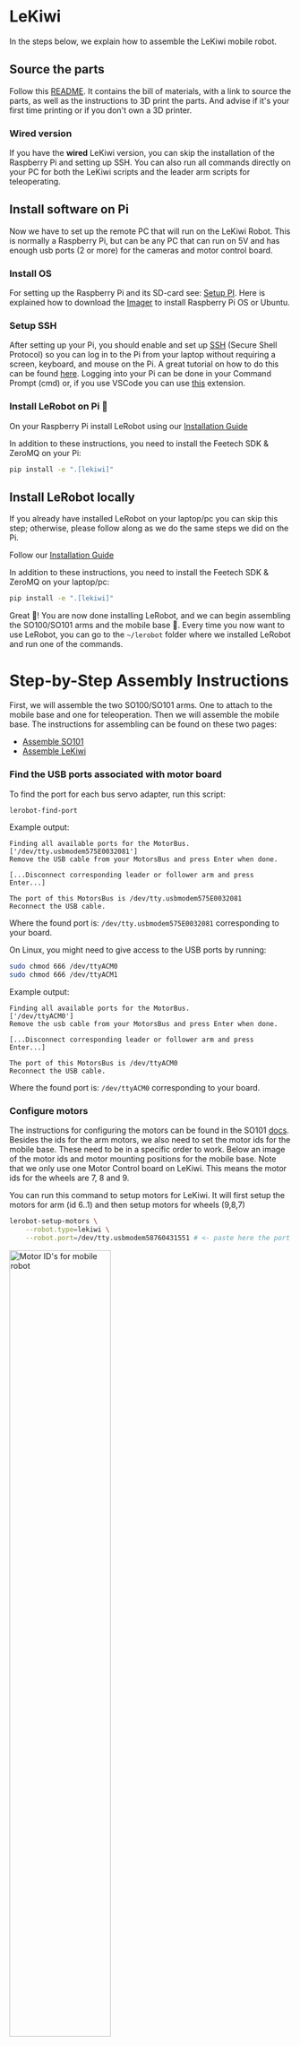 # LeKiwi

In the steps below, we explain how to assemble the LeKiwi mobile robot.

## Source the parts

Follow this [README](https://github.com/SIGRobotics-UIUC/LeKiwi). It contains the bill of materials, with a link to source the parts, as well as the instructions to 3D print the parts.
And advise if it's your first time printing or if you don't own a 3D printer.

### Wired version

If you have the **wired** LeKiwi version, you can skip the installation of the Raspberry Pi and setting up SSH. You can also run all commands directly on your PC for both the LeKiwi scripts and the leader arm scripts for teleoperating.

## Install software on Pi

Now we have to set up the remote PC that will run on the LeKiwi Robot. This is normally a Raspberry Pi, but can be any PC that can run on 5V and has enough usb ports (2 or more) for the cameras and motor control board.

### Install OS

For setting up the Raspberry Pi and its SD-card see: [Setup PI](https://www.raspberrypi.com/documentation/computers/getting-started.html). Here is explained how to download the [Imager](https://www.raspberrypi.com/software/) to install Raspberry Pi OS or Ubuntu.

### Setup SSH

After setting up your Pi, you should enable and set up [SSH](https://www.raspberrypi.com/news/coding-on-raspberry-pi-remotely-with-visual-studio-code/) (Secure Shell Protocol) so you can log in to the Pi from your laptop without requiring a screen, keyboard, and mouse on the Pi. A great tutorial on how to do this can be found [here](https://www.raspberrypi.com/documentation/computers/remote-access.html#ssh). Logging into your Pi can be done in your Command Prompt (cmd) or, if you use VSCode you can use [this](https://marketplace.visualstudio.com/items?itemName=ms-vscode-remote.remote-ssh) extension.

### Install LeRobot on Pi 🤗

On your Raspberry Pi install LeRobot using our [Installation Guide](./installation)

In addition to these instructions, you need to install the Feetech SDK & ZeroMQ on your Pi:

```bash
pip install -e ".[lekiwi]"
```

## Install LeRobot locally

If you already have installed LeRobot on your laptop/pc you can skip this step; otherwise, please follow along as we do the same steps we did on the Pi.

Follow our [Installation Guide](./installation)

In addition to these instructions, you need to install the Feetech SDK & ZeroMQ on your laptop/pc:

```bash
pip install -e ".[lekiwi]"
```

Great :hugs:! You are now done installing LeRobot, and we can begin assembling the SO100/SO101 arms and the mobile base :robot:.
Every time you now want to use LeRobot, you can go to the `~/lerobot` folder where we installed LeRobot and run one of the commands.

# Step-by-Step Assembly Instructions

First, we will assemble the two SO100/SO101 arms. One to attach to the mobile base and one for teleoperation. Then we will assemble the mobile base. The instructions for assembling can be found on these two pages:

- [Assemble SO101](./so101#step-by-step-assembly-instructions)
- [Assemble LeKiwi](https://github.com/SIGRobotics-UIUC/LeKiwi/blob/main/Assembly.md)

### Find the USB ports associated with motor board

To find the port for each bus servo adapter, run this script:

```bash
lerobot-find-port
```

<hfoptions id="example">
<hfoption id="Mac">

Example output:

```
Finding all available ports for the MotorBus.
['/dev/tty.usbmodem575E0032081']
Remove the USB cable from your MotorsBus and press Enter when done.

[...Disconnect corresponding leader or follower arm and press Enter...]

The port of this MotorsBus is /dev/tty.usbmodem575E0032081
Reconnect the USB cable.
```

Where the found port is: `/dev/tty.usbmodem575E0032081` corresponding to your board.

</hfoption>
<hfoption id="Linux">

On Linux, you might need to give access to the USB ports by running:

```bash
sudo chmod 666 /dev/ttyACM0
sudo chmod 666 /dev/ttyACM1
```

Example output:

```
Finding all available ports for the MotorBus.
['/dev/ttyACM0']
Remove the usb cable from your MotorsBus and press Enter when done.

[...Disconnect corresponding leader or follower arm and press Enter...]

The port of this MotorsBus is /dev/ttyACM0
Reconnect the USB cable.
```

Where the found port is: `/dev/ttyACM0` corresponding to your board.

</hfoption>
</hfoptions>

### Configure motors

The instructions for configuring the motors can be found in the SO101 [docs](./so101#configure-the-motors). Besides the ids for the arm motors, we also need to set the motor ids for the mobile base. These need to be in a specific order to work. Below an image of the motor ids and motor mounting positions for the mobile base. Note that we only use one Motor Control board on LeKiwi. This means the motor ids for the wheels are 7, 8 and 9.

You can run this command to setup motors for LeKiwi. It will first setup the motors for arm (id 6..1) and then setup motors for wheels (9,8,7)

```bash
lerobot-setup-motors \
    --robot.type=lekiwi \
    --robot.port=/dev/tty.usbmodem58760431551 # <- paste here the port found at previous step
```

<img src="https://huggingface.co/datasets/huggingface/documentation-images/resolve/main/lerobot/motor_ids.webp" alt="Motor ID's for mobile robot" title="Motor ID's for mobile robot" width="60%">

### Troubleshoot communication

If you are having trouble connecting to the Mobile SO100, follow these steps to diagnose and resolve the issue.

#### 1. Verify IP Address Configuration

Make sure that the correct IP for the Pi is used in the commands or in your code. To check the Raspberry Pi's IP address, run (on the Pi command line):

```bash
hostname -I
```

#### 2. Check if Pi is reachable from laptop/pc

Try pinging the Raspberry Pi from your laptop:

```bach
ping <your_pi_ip_address>
```

If the ping fails:

- Ensure the Pi is powered on and connected to the same network.
- Check if SSH is enabled on the Pi.

#### 3. Try SSH connection

If you can't SSH into the Pi, it might not be properly connected. Use:

```bash
ssh <your_pi_user_name>@<your_pi_ip_address>
```

If you get a connection error:

- Ensure SSH is enabled on the Pi by running:
  ```bash
  sudo raspi-config
  ```
  Then navigate to: **Interfacing Options -> SSH** and enable it.

### Calibration

Now we have to calibrate the leader arm and the follower arm. The wheel motors don't have to be calibrated.
The calibration process is very important because it allows a neural network trained on one robot to work on another.

### Calibrate follower arm (on mobile base)

Make sure the arm is connected to the Raspberry Pi and run this script or API example (on the Raspberry Pi via SSH) to launch calibration of the follower arm:

```bash
lerobot-calibrate \
    --robot.type=lekiwi \
    --robot.id=my_awesome_kiwi # <- Give the robot a unique name
```

We unified the calibration method for most robots, thus, the calibration steps for this SO100 arm are the same as the steps for the Koch and SO101. First, we have to move the robot to the position where each joint is in the middle of its range, then we press `Enter`. Secondly, we move all joints through their full range of motion. A video of this same process for the SO101 as reference can be found [here](https://huggingface.co/docs/lerobot/en/so101#calibration-video).

### Wired version

If you have the **wired** LeKiwi version, please run all commands on your laptop.

### Calibrate leader arm

Then, to calibrate the leader arm (which is attached to the laptop/pc). Run the following command of API example on your laptop:

<hfoptions id="calibrate_leader">
<hfoption id="Command">

```bash
lerobot-calibrate \
    --teleop.type=so100_leader \
    --teleop.port=/dev/tty.usbmodem58760431551 \ # <- The port of your robot
    --teleop.id=my_awesome_leader_arm # <- Give the robot a unique name
```

</hfoption>
<hfoption id="API example">

<!-- prettier-ignore-start -->
```python
from lerobot.teleoperators.so100_leader import SO100LeaderConfig, SO100Leader

config = SO100LeaderConfig(
    port="/dev/tty.usbmodem58760431551",
    id="my_awesome_leader_arm",
)

leader = SO100Leader(config)
leader.connect(calibrate=False)
leader.calibrate()
leader.disconnect()
```
<!-- prettier-ignore-end -->

</hfoption>
</hfoptions>

## Teleoperate LeKiwi

> [!TIP]
> If you're using a Mac, you might need to give Terminal permission to access your keyboard for teleoperation. Go to System Preferences > Security & Privacy > Input Monitoring and check the box for Terminal.

To teleoperate, SSH into your Raspberry Pi, and run `conda activate lerobot` and this command:

```bash
python -m lerobot.robots.lekiwi.lekiwi_host \
            --port=/dev/tty.usbmodem58FA1027991 \ # <- The port of your robot
            --id=lekiwi_follower \
            --connection_time_s=300 \
            --cameras="{ front: {type: opencv, index_or_path: 0, width: 640, height: 480, fps: 30}, wrist.right: {type: opencv, index_or_path: 1, width: 640, height: 480, fps: 30}}" \
            --id=my_awesome_lekiwi
```

Then on your laptop, also run `conda activate lerobot` and run the API example, make sure you set the correct `remote_ip` and `port` in `examples/lekiwi/teleoperate.py`.

```bash
python -m lerobot.teleoperate \
        --robot.type=lekiwi_client \
        --robot.remote_ip="127.0.0.1" \# <- The IP address of your machine which running host.
        --robot.id=lekiwi_follower \
        --robot.cameras="{ front: {type: opencv, index_or_path: 0, width: 640, height: 480, fps: 30}, wrist.right: {type: opencv, index_or_path: 1, width: 640, height: 480, fps: 30}}" \
        --teleop.type=lekiwi_leader \
        --teleop.port=/dev/tty.usbserial-15140 \ # <- The port of your leader arm.
        --teleop.id=lekiwi_leader \
        --display_data=true
```

You should see on your laptop something like this: `INFO 2025-08-31 10:04:20 eoperate.py:137 {'display_data': True,` Now you can move the leader arm and use the keyboard (w,a,s,d) to drive forward, left, backwards, right. And use (z,x) to turn left or turn right. You can use (r,f) to increase and decrease the speed of the mobile robot. There are three speed modes, see the table below:

| Speed Mode | Linear Speed (m/s) | Rotation Speed (deg/s) |
| ---------- | ------------------ | ---------------------- |
| Fast       | 0.4                | 90                     |
| Medium     | 0.25               | 60                     |
| Slow       | 0.1                | 30                     |

| Key | Action         |
| --- | -------------- |
| W   | Move forward   |
| A   | Move left      |
| S   | Move backward  |
| D   | Move right     |
| Z   | Turn left      |
| X   | Turn right     |
| R   | Increase speed |
| F   | Decrease speed |

> [!TIP]
> If you use a different keyboard, you can change the keys for each command with `--teleop.teleop_keys`.

### Wired version

If you have the **wired** LeKiwi version, please run all commands on your laptop.

## Record a dataset

Once you're familiar with teleoperation, you can record your first dataset.

We use the Hugging Face hub features for uploading your dataset. If you haven't previously used the Hub, make sure you can login via the cli using a write-access token, this token can be generated from the [Hugging Face settings](https://huggingface.co/settings/tokens).

Add your token to the CLI by running this command:

```bash
huggingface-cli login --token ${HUGGINGFACE_TOKEN} --add-to-git-credential
```

Then store your Hugging Face repository name in a variable:

```bash
HF_USER=$(huggingface-cli whoami | head -n 1)
echo $HF_USER
```

Now you can record a dataset. To record episodes and upload your dataset to the hub, execute below command on your client after running host command on LeKiwi. Make sure to first adapt the `remote_ip`, `repo_id`, `port` and `task` in the options. If you would like to run the script for longer you can increase `NB_CYCLES_CLIENT_CONNECTION`.

```bash
python -m lerobot.record \
    --robot.type=lekiwi_client \
    --robot.remote_ip="127.0.0.1" \ # <-The IP address of your machine which running host.
    --robot.id=lekiwi_folower \
    --robot.cameras="{ front: {type: opencv, index_or_path: 0, width: 640, height: 480, fps: 30}, wrist.right: {type: opencv, index_or_path: 1, width: 640, height: 480, fps: 30}}" \
    --teleop.type=lekiwi_leader \
    --teleop.port=/dev/tty.usbserial-15140 \ # <- The port of your leader arm.
    --teleop.id=lekiwi_leader \
    --dataset.push_to_hub=true \
    --dataset.num_episodes=5 \
    --dataset.episode_time_s=90 \
    --dataset.reset_time_s=30 \
    --dataset.single_task="Move to front of block and pick up it." \
    --dataset.repo_id=${HF_USER}/lekiwi_data \
    --display_data=true \
    --resume=false
```

#### Dataset upload

Locally, your dataset is stored in this folder: `~/.cache/huggingface/lerobot/{repo-id}`. At the end of data recording, your dataset will be uploaded on your Hugging Face page (e.g. https://huggingface.co/datasets/cadene/so101_test) that you can obtain by running:

```bash
echo https://huggingface.co/datasets/${HF_USER}/so101_test
```

Your dataset will be automatically tagged with `LeRobot` for the community to find it easily, and you can also add custom tags (in this case `tutorial` for example).

You can look for other LeRobot datasets on the hub by searching for `LeRobot` [tags](https://huggingface.co/datasets?other=LeRobot).

#### Tips for gathering data

Once you're comfortable with data recording, you can create a larger dataset for training. A good starting task is grasping an object at different locations and placing it in a bin. We suggest recording at least 50 episodes, with 10 episodes per location. Keep the cameras fixed and maintain consistent grasping behavior throughout the recordings. Also make sure the object you are manipulating is visible on the camera's. A good rule of thumb is you should be able to do the task yourself by only looking at the camera images.

In the following sections, you’ll train your neural network. After achieving reliable grasping performance, you can start introducing more variations during data collection, such as additional grasp locations, different grasping techniques, and altering camera positions.

Avoid adding too much variation too quickly, as it may hinder your results.

If you want to dive deeper into this important topic, you can check out the [blog post](https://huggingface.co/blog/lerobot-datasets#what-makes-a-good-dataset) we wrote on what makes a good dataset.

#### Troubleshooting:

- On Linux, if the left and right arrow keys and escape key don't have any effect during data recording, make sure you've set the `$DISPLAY` environment variable. See [pynput limitations](https://pynput.readthedocs.io/en/latest/limitations.html#linux).

## Replay an episode

To replay an episode run the command example below, make sure to change `remote_ip`, `port`, LeRobotDatasetId and episode index.

```bash
python -m lerobot.replay \
    --robot.type=lekiwi_client \
    --robot.remote_ip="127.0.0.1" \
    --robot.id=lekkiw_follower \
    --dataset.repo_id=${HF_USER}/record-test \
    --dataset.episode=0 # choose the episode you want to replay
```

Congrats 🎉, your robot is all set to learn a task on its own. Start training it by the training part of this tutorial: [Getting started with real-world robots](./getting_started_real_world_robot)

## Evaluate your policy

To evaluate your policy run the `record` command example, make sure to change `remote_ip`, `port`, model..

```bash
python -m lerobot.record \
   --robot.type=lekiwi_client \
    --robot.remote_ip="127.0.0.1" \ # <-The IP address of your machine which running host.
    --robot.id=lekiwi_folower \
    --robot.cameras="{ front: {type: opencv, index_or_path: 0, width: 640, height: 480, fps: 30}, wrist.right: {type: opencv, index_or_path: 1, width: 640, height: 480, fps: 30}}" \
    --teleop.type=lekiwi_leader \
    --teleop.port=/dev/tty.usbserial-15140 \ # <- The port of your leader arm.
    --teleop.id=lekiwi_leader \
    --policy.path=${HF_USER}/act_lekiwi \ # <- Your own policy path.
    --dataset.push_to_hub=true \
    --dataset.num_episodes=5 \
    --dataset.episode_time_s=90 \
    --dataset.reset_time_s=30 \
    --dataset.single_task="Move to front of block and pick up it." \
    --dataset.repo_id=${HF_USER}/eval_lekiwi_data \
    --display_data=true \
    --resume=false
```

> [!TIP]
> If you have any questions or need help, please reach out on [Discord](https://discord.com/invite/s3KuuzsPFb).
